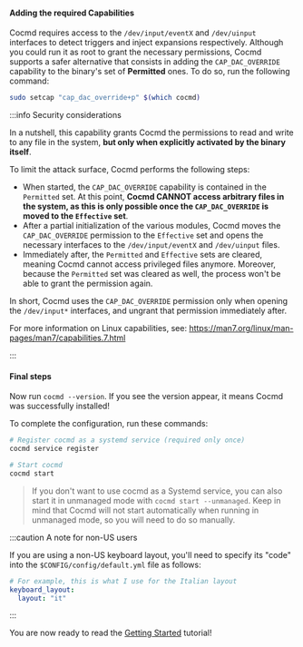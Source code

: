#### Adding the required Capabilities

Cocmd requires access to the `/dev/input/eventX` and `/dev/uinput` interfaces to detect triggers and inject expansions respectively. 
Although you could run it as root to grant the necessary permissions, Cocmd supports a safer alternative
that consists in adding the `CAP_DAC_OVERRIDE` capability to the binary's set of **Permitted** ones. To do so, run the following command:

```bash
sudo setcap "cap_dac_override+p" $(which cocmd)
```

:::info Security considerations

 In a nutshell, this capability grants Cocmd the permissions to read and write to any file in the system, **but only when explicitly activated by the binary itself**.

 To limit the attack surface, Cocmd performs the following steps:
* When started, the `CAP_DAC_OVERRIDE` capability is contained in the `Permitted` set. At this point, **Cocmd CANNOT access arbitrary files in the system, as this is only possible once the `CAP_DAC_OVERRIDE` is moved to the `Effective` set**.
* After a partial initialization of the various modules, Cocmd moves the `CAP_DAC_OVERRIDE` permission to the `Effective` set and opens the necessary interfaces to the `/dev/input/eventX` and `/dev/uinput` files.
* Immediately after, the `Permitted` and `Effective` sets are cleared, meaning Cocmd cannot access privileged files anymore. Moreover, because the `Permitted` set was cleared as well, the process won't be able to grant the permission again.

 In short, Cocmd uses the `CAP_DAC_OVERRIDE` permission only when opening the `/dev/input*` interfaces, and ungrant that permission immediately after.

 For more information on Linux capabilities, see: https://man7.org/linux/man-pages/man7/capabilities.7.html

:::


#### Final steps

Now run `cocmd --version`. If you see the version appear, it means Cocmd was successfully installed!

To complete the configuration, run these commands:

```bash
# Register cocmd as a systemd service (required only once)
cocmd service register

# Start cocmd
cocmd start
```

> If you don't want to use cocmd as a Systemd service, you can also start it in unmanaged mode with `cocmd start --unmanaged`. Keep in mind that Cocmd will not start automatically when running in unmanaged mode, so you will need to do so manually.

:::caution A note for non-US users

If you are using a non-US keyboard layout, you'll need to specify its "code" into
the `$CONFIG/config/default.yml` file as follows:

```yaml
# For example, this is what I use for the Italian layout
keyboard_layout:
  layout: "it"
```

:::

You are now ready to read the [Getting Started](../../get-started) tutorial!